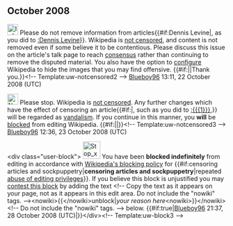 <article id="21108612" title=User talk:Wikiscriber1>
	<talkpage id="21108612" title="User talk:Wikiscriber1">

== October 2008 ==
[[Image:Information.svg|25px]] Please do not remove information from articles{{#if:Dennis Levine|, as you did to [[:Dennis Levine]]}}. Wikipedia is [[WP:NOT#Wikipedia is not censored|not censored]], and content is not removed even if some believe it to be contentious. Please discuss this issue on the article's talk page to reach [[Wikipedia:Consensus|consensus]] rather than continuing to remove the disputed material. You also have the option to [[Wikipedia:Options to not see an image|configure]] Wikipedia to hide the images that you may find offensive. {{#if:|{{{2}}}|Thank you.}}&lt;!-- Template:uw-notcensored2 --&gt; [[User:Blueboy96|Blueboy]][[User talk:Blueboy96|96]] 13:11, 22 October 2008 (UTC)

[[Image:Nuvola apps important.svg|25px]] Please stop. Wikipedia is [[WP:NOT#Wikipedia is not censored|not censored]]. Any further changes which have the effect of censoring an article{{#if:|, such as you did to [[:{{{1}}}]],}} will be regarded as [[WP:VANDAL|vandalism]]. If you continue in this manner, you '''will''' be [[Wikipedia:Blocking policy|blocked]] from editing Wikipedia.  {{#if:|{{{2}}}|}}&lt;!-- Template:uw-notcensored3 --&gt; [[User:Blueboy96|Blueboy]][[User talk:Blueboy96|96]] 12:36, 23 October 2008 (UTC)

&lt;div class=&quot;user-block&quot;&gt; [[Image:Stop x nuvola.svg|40px|left]] You have been '''blocked indefinitely''' from editing in accordance with [[Wikipedia:Blocking policy|Wikipedia's blocking policy]] for {{#if:censoring articles and sockpuppetry|'''censoring articles and sockpuppetry'''|repeated [[Wikipedia:Vandalism|abuse of editing privileges]]}}.  If you believe this block is unjustified you may [[Wikipedia:Appealing a block|contest this block]] by adding the text &lt;!-- Copy the text as it appears on your page, not as it appears in this edit area. Do not include the &quot;nowiki&quot; tags. --&gt;&lt;nowiki&gt;{{&lt;/nowiki&gt;unblock|''your reason here''&lt;nowiki&gt;}}&lt;/nowiki&gt;&lt;!-- Do not include the &quot;nowiki&quot; tags. --&gt; below. {{#if:true|[[User:Blueboy96|Blueboy]][[User talk:Blueboy96|96]] 21:37, 28 October 2008 (UTC)|}}&lt;/div&gt;&lt;!-- Template:uw-block3 --&gt;
	</talkpage>
</article>
